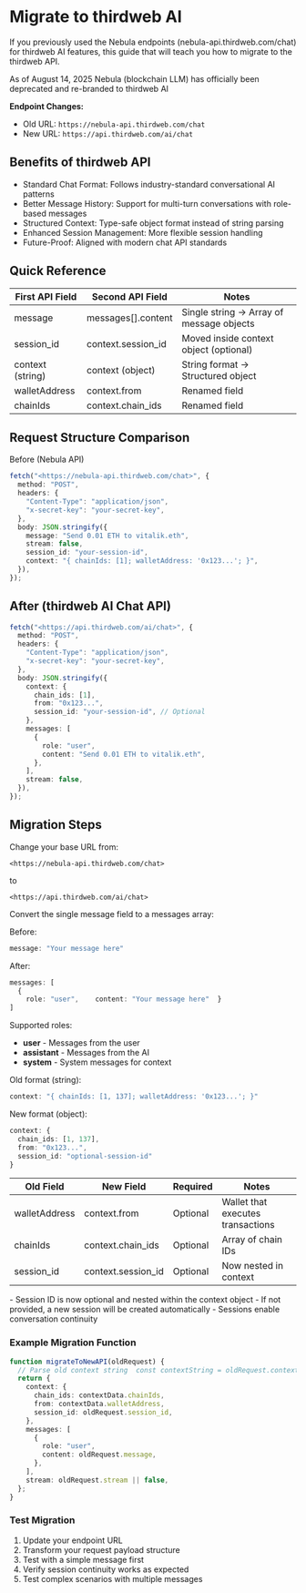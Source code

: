 
# Migrate to thirdweb AI

If you previously used the Nebula endpoints (nebula-api.thirdweb.com/chat) for thirdweb AI features, this guide that will teach you how
to migrate to the thirdweb API.

<Callout variant="info" title="Nebula Deprecation"> As of August 14, 2025 Nebula (blockchain LLM) has officially been deprecated and re-branded to thirdweb AI </Callout>

**Endpoint Changes:**
- Old URL: `https://nebula-api.thirdweb.com/chat`
- New URL: `https://api.thirdweb.com/ai/chat`


## Benefits of thirdweb API

- Standard Chat Format: Follows industry-standard conversational AI patterns
- Better Message History: Support for multi-turn conversations with role-based messages
- Structured Context: Type-safe object format instead of string parsing
- Enhanced Session Management: More flexible session handling
- Future-Proof: Aligned with modern chat API standards

## Quick Reference

| First API Field | Second API Field        | Notes                                       |
|-----------------|-------------------------|---------------------------------------------|
| message         | messages[].content      | Single string → Array of message objects    |
| session_id      | context.session_id      | Moved inside context object (optional)      |
| context (string)| context (object)        | String format → Structured object           |
| walletAddress   | context.from            | Renamed field                               |
| chainIds        | context.chain_ids       | Renamed field                               |

## Request Structure Comparison

Before (Nebula API)

```typescript
fetch("<https://nebula-api.thirdweb.com/chat>", {
  method: "POST",
  headers: {
    "Content-Type": "application/json",
    "x-secret-key": "your-secret-key",
  },
  body: JSON.stringify({
    message: "Send 0.01 ETH to vitalik.eth",
    stream: false,
    session_id: "your-session-id",
    context: "{ chainIds: [1]; walletAddress: '0x123...'; }",
  }),
});
```

## After (thirdweb AI Chat API)

```typescript
fetch("<https://api.thirdweb.com/ai/chat>", {
  method: "POST",
  headers: {
    "Content-Type": "application/json",
    "x-secret-key": "your-secret-key",
  },
  body: JSON.stringify({
    context: {
      chain_ids: [1],
      from: "0x123...",
      session_id: "your-session-id", // Optional
    },
    messages: [
      {
        role: "user",
        content: "Send 0.01 ETH to vitalik.eth",
      },
    ],
    stream: false,
  }),
});
```

## Migration Steps

<Steps>

<Step title="Update Endpoint URL">

Change your base URL from:

`<https://nebula-api.thirdweb.com/chat>`

to

`<https://api.thirdweb.com/ai/chat>`

</Step>

<Step title="Restructure Message Format">
Convert the single message field to a messages array:

Before: 

```typescript
message: "Your message here"
```

After:

```typescript
messages: [
  {
    role: "user",    content: "Your message here"  }
]
```

Supported roles:
- **user** - Messages from the user
- **assistant** - Messages from the AI
- **system** - System messages for context


</Step>

<Step title="Update Context Structure">
Old format (string):

```typescript
context: "{ chainIds: [1, 137]; walletAddress: '0x123...'; }"
```

New format (object):

```typescript
context: {
  chain_ids: [1, 137],  
  from: "0x123...",  
  session_id: "optional-session-id"
}
```

</Step>

<Step title="Map Fields">

| Old Field     | New Field          | Required | Notes                          |
|---------------|--------------------|----------|--------------------------------|
| walletAddress | context.from       | Optional | Wallet that executes transactions |
| chainIds      | context.chain_ids  | Optional | Array of chain IDs             |
| session_id    | context.session_id | Optional | Now nested in context          |

</Step>

<Step title="Session Management">
- Session ID is now optional and nested within the context object
- If not provided, a new session will be created automatically
- Sessions enable conversation continuity
</Step>
</Steps>

### Example Migration Function

```typescript
function migrateToNewAPI(oldRequest) {
  // Parse old context string  const contextString = oldRequest.context;  const contextData = parseContextString(contextString); // Implement this helper
  return {
    context: {
      chain_ids: contextData.chainIds,
      from: contextData.walletAddress,
      session_id: oldRequest.session_id,
    },
    messages: [
      {
        role: "user",
        content: oldRequest.message,
      },
    ],
    stream: oldRequest.stream || false,
  };
}
```

### Test Migration

1. Update your endpoint URL
2. Transform your request payload structure
3. Test with a simple message first
4. Verify session continuity works as expected
5. Test complex scenarios with multiple messages